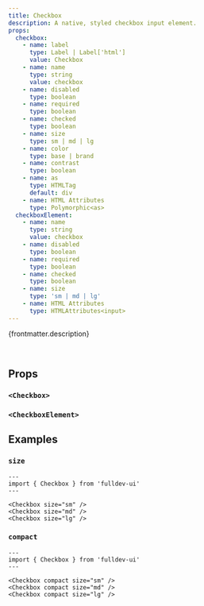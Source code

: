 ```yaml
---
title: Checkbox
description: A native, styled checkbox input element.
props:
  checkbox:
    - name: label
      type: Label | Label['html']
      value: Checkbox
    - name: name
      type: string
      value: checkbox
    - name: disabled
      type: boolean
    - name: required
      type: boolean
    - name: checked
      type: boolean
    - name: size
      type: sm | md | lg
    - name: color
      type: base | brand
    - name: contrast
      type: boolean
    - name: as
      type: HTMLTag
      default: div
    - name: HTML Attributes
      type: Polymorphic<as>
  checkboxElement:
    - name: name
      type: string
      value: checkbox
    - name: disabled
      type: boolean
    - name: required
      type: boolean
    - name: checked
      type: boolean
    - name: size
      type: 'sm | md | lg'
    - name: HTML Attributes
      type: HTMLAttributes<input>
---
```



{frontmatter.description}

<br />

<Story title={frontmatter.title} props={frontmatter.props.checkbox} />

## Props

### `<Checkbox>`

<PropsTable props={frontmatter.props.checkbox} />

### `<CheckboxElement>`

<PropsTable props={frontmatter.props.checkboxElement} />

## Examples

### `size`

<SizeProp />

```astro live
---
import { Checkbox } from 'fulldev-ui'
---

<Checkbox size="sm" />
<Checkbox size="md" />
<Checkbox size="lg" />
```

### `compact`

<CompactProp />

```astro live
---
import { Checkbox } from 'fulldev-ui'
---

<Checkbox compact size="sm" />
<Checkbox compact size="md" />
<Checkbox compact size="lg" />
```
